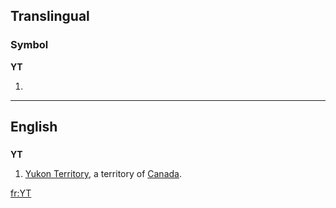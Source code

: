 {{also|yT|.yt}}
==Translingual==

===Symbol===
'''YT'''

# {{SI-unit-abb|yotta|tesla|[[magnetic flux density]]}}

----

==English==

==={{abbreviation}}===
'''YT'''

# [[Yukon Territory]], a territory of [[Canada]].

[[fr:YT]]